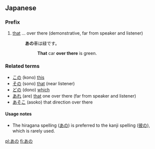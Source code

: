 ==Japanese==
{{Japanese demonstratives}}

===Prefix===
{{ja-pos|h|prefix|kanji=彼の|rom=ano}}

# [[that]] ... over there (demonstrative, far from speaker and listener)
#:'''あの'''車は緑です。
#::'''That''' car '''over there''' is green.

===Related terms===
*[[この]] (kono) [[this]]
*[[その]] (sono) [[that]] (near listener)
*[[どの]] (dono) [[which]]
*[[あれ]] (are) [[that]] one over there (far from speaker and listener)
*[[あそこ]] (asoko) that direction over there

====Usage notes====
*The hiragana spelling ([[あの]]) is preferred to the kanji spelling ([[彼の]]), which is rarely used.

[[pl:あの]]
[[fi:あの]]